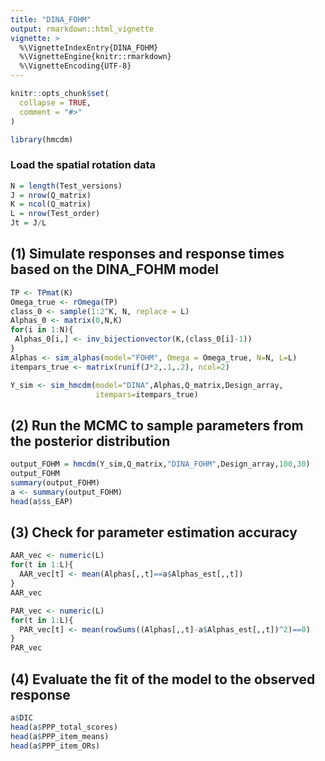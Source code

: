 ```yaml
---
title: "DINA_FOHM"
output: rmarkdown::html_vignette
vignette: >
  %\VignetteIndexEntry{DINA_FOHM}
  %\VignetteEngine{knitr::rmarkdown}
  %\VignetteEncoding{UTF-8}
---
```


```r
knitr::opts_chunk$set(
  collapse = TRUE,
  comment = "#>"
)
```

```r
library(hmcdm)
```

### Load the spatial rotation data

```r
N = length(Test_versions)
J = nrow(Q_matrix)
K = ncol(Q_matrix)
L = nrow(Test_order)
Jt = J/L
```


## (1) Simulate responses and response times based on the DINA_FOHM model

```r
TP <- TPmat(K)
Omega_true <- rOmega(TP)
class_0 <- sample(1:2^K, N, replace = L)
Alphas_0 <- matrix(0,N,K)
for(i in 1:N){
 Alphas_0[i,] <- inv_bijectionvector(K,(class_0[i]-1))
}
Alphas <- sim_alphas(model="FOHM", Omega = Omega_true, N=N, L=L)
itempars_true <- matrix(runif(J*2,.1,.2), ncol=2)

Y_sim <- sim_hmcdm(model="DINA",Alphas,Q_matrix,Design_array,
                   itempars=itempars_true)
```


## (2) Run the MCMC to sample parameters from the posterior distribution

```r
output_FOHM = hmcdm(Y_sim,Q_matrix,"DINA_FOHM",Design_array,100,30)
output_FOHM
summary(output_FOHM)
a <- summary(output_FOHM)
head(a$ss_EAP)
```

## (3) Check for parameter estimation accuracy

```r
AAR_vec <- numeric(L)
for(t in 1:L){
  AAR_vec[t] <- mean(Alphas[,,t]==a$Alphas_est[,,t])
}
AAR_vec

PAR_vec <- numeric(L)
for(t in 1:L){
  PAR_vec[t] <- mean(rowSums((Alphas[,,t]-a$Alphas_est[,,t])^2)==0)
}
PAR_vec
```


## (4) Evaluate the fit of the model to the observed response

```r
a$DIC
head(a$PPP_total_scores)
head(a$PPP_item_means)
head(a$PPP_item_ORs)

```




